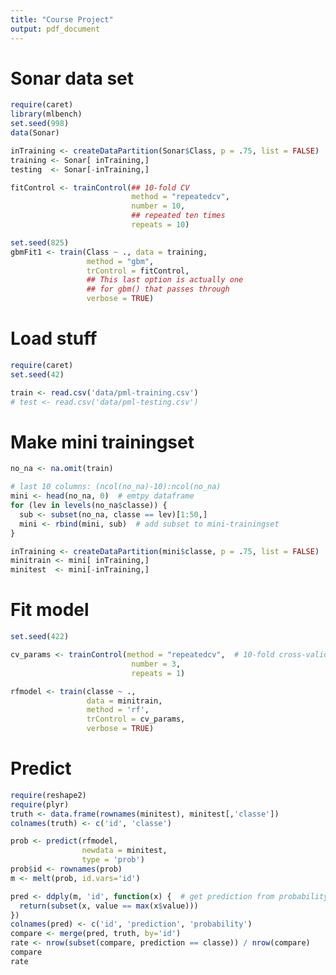 ```yaml
---
title: "Course Project"
output: pdf_document
---
```


# Sonar data set
```r
require(caret)
library(mlbench)
set.seed(998)
data(Sonar)

inTraining <- createDataPartition(Sonar$Class, p = .75, list = FALSE)
training <- Sonar[ inTraining,]
testing  <- Sonar[-inTraining,]

fitControl <- trainControl(## 10-fold CV
                           method = "repeatedcv",
                           number = 10,
                           ## repeated ten times
                           repeats = 10)

set.seed(825)
gbmFit1 <- train(Class ~ ., data = training, 
                 method = "gbm", 
                 trControl = fitControl,
                 ## This last option is actually one
                 ## for gbm() that passes through
                 verbose = TRUE)

```


# Load stuff
```r
require(caret)
set.seed(42)

train <- read.csv('data/pml-training.csv')
# test <- read.csv('data/pml-testing.csv')
```

# Make mini trainingset
```r
no_na <- na.omit(train)

# last 10 columns: (ncol(no_na)-10):ncol(no_na)
mini <- head(no_na, 0)  # emtpy dataframe
for (lev in levels(no_na$classe)) {
  sub <- subset(no_na, classe == lev)[1:50,]
  mini <- rbind(mini, sub)  # add subset to mini-trainingset
}

inTraining <- createDataPartition(mini$classe, p = .75, list = FALSE)
minitrain <- mini[ inTraining,]
minitest  <- mini[-inTraining,]
```

# Fit model
```r
set.seed(422)

cv_params <- trainControl(method = "repeatedcv",  # 10-fold cross-validation
                           number = 3,
                           repeats = 1)

rfmodel <- train(classe ~ .,
                 data = minitrain,
                 method = 'rf',
                 trControl = cv_params,
                 verbose = TRUE)

```

# Predict
```r
require(reshape2)
require(plyr)
truth <- data.frame(rownames(minitest), minitest[,'classe'])
colnames(truth) <- c('id', 'classe')

prob <- predict(rfmodel,
                newdata = minitest,
                type = 'prob')
prob$id <- rownames(prob)
m <- melt(prob, id.vars='id')

pred <- ddply(m, 'id', function(x) {  # get prediction from probability
  return(subset(x, value == max(x$value)))
})
colnames(pred) <- c('id', 'prediction', 'probability')
compare <- merge(pred, truth, by='id')
rate <- nrow(subset(compare, prediction == classe)) / nrow(compare)
compare
rate
```

